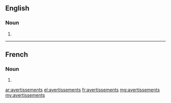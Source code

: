 ==English==

===Noun===
{{head|en|plural}}

# {{plural of|avertissement|lang=en}}

----

==French==

===Noun===
{{head|fr|plural|g=m-p}}

# {{plural of|avertissement|lang=fr}}

[[ar:avertissements]]
[[el:avertissements]]
[[fr:avertissements]]
[[mg:avertissements]]
[[my:avertissements]]